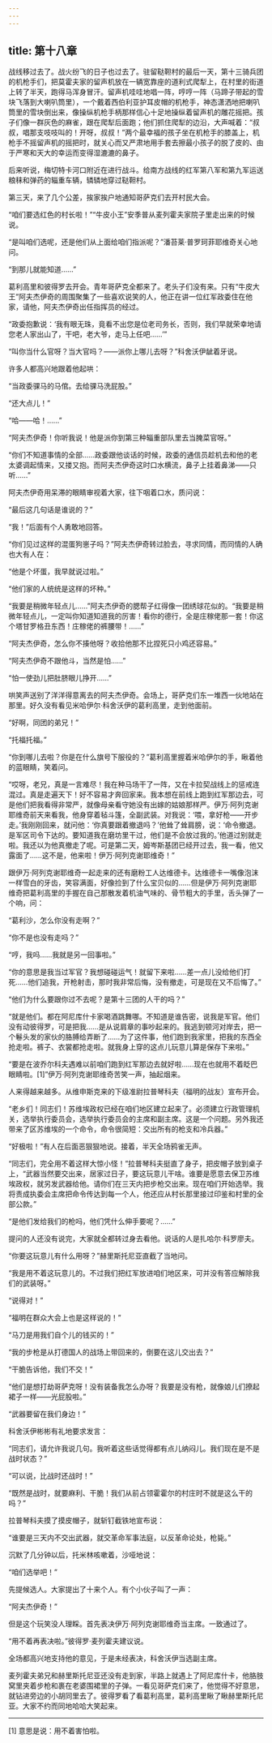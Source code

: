 ```yaml
---
---
---
```

title: 第十八章
---




战线移过去了。战火纷飞的日子也过去了。驻留鞑靼村的最后一天，第十三骑兵团的机枪手们，把莫霍夫家的留声机放在一辆宽靠座的道利式爬犁上，在村里的街道上转了半天，跑得马浑身冒汗。留声机哇哇地唱一阵，哼哼一阵（马蹄子带起的雪块飞落到大喇叭筒里），一个戴着西伯利亚护耳皮帽的机枪手，神态潇洒地把喇叭筒里的雪块倒出来，像操纵机枪手柄那样信心十足地操纵着留声机的雕花摇把。孩子们像一群灰色的麻雀，跟在爬犁后面跑；他们抓住爬犁的边沿，大声喊着：“叔叔，唱那支吱吱叫的！开呀，叔叔！”两个最幸福的孩子坐在机枪手的膝盖上，机枪手不摇留声机的摇把时，就关心而又严肃地用手套去擦最小孩子的脱了皮的、由于严寒和天大的幸运而变得湿漉漉的鼻子。

后来听说，梅切特卡河口附近在进行战斗。给南方战线的红军第八军和第九军运送粮秣和弹药的辎重车辆，辚辚地穿过鞑靼村。

第三天，来了几个公差，挨家挨户地通知哥萨克们去开村民大会。

“咱们要选红色的村长啦！”“牛皮小王”安季普从麦列霍夫家院子里走出来的时候说。

“是叫咱们选呢，还是他们从上面给咱们指派呢？”潘苔莱·普罗珂菲耶维奇关心地问。

“到那儿就能知道……”

葛利高里和彼得罗去开会。青年哥萨克全都来了。老头子们没有来。只有“牛皮大王”阿夫杰伊奇的周围聚集了一些喜欢说笑的人，他正在讲一位红军政委住在他家，请他，阿夫杰伊奇出任指挥员的经过。

“政委抱歉说：‘我有眼无珠，竟看不出您是位老司务长，否则，我们早就荣幸地请您老人家出山了，干吧，老大爷，走马上任吧……’”

“叫你当什么官呀？当大官吗？——派你上哪儿去呀？”科舍沃伊龇着牙说。

许多人都高兴地跟着他起哄：

“当政委骒马的马倌。去给骒马洗屁股。”

“还大点儿！”

“哈——哈！……”

“阿夫杰伊奇！你听我说！他是派你到第三种辎重部队里去当腌菜官呀。”

“你们不知道事情的全部……政委跟他谈话的时候，政委的通信员趁机去和他的老太婆调起情来，又搂又抱。而阿夫杰伊奇这时口水横流，鼻子上挂着鼻涕——只听……”

阿夫杰伊奇用呆滞的眼睛审视着大家，往下咽着口水，质问说：

“最后这几句话是谁说的？”

“我！”后面有个人勇敢地回答。

“你们见过这样的混蛋狗崽子吗？”阿夫杰伊奇转过脸去，寻求同情，而同情的人确也大有人在：

“他是个坏蛋，我早就说过啦。”

“他们家的人统统是这样的坏种。”

“我要是稍微年轻点儿……”阿夫杰伊奇的腮帮子红得像一团绣球花似的。“我要是稍微年轻点儿，一定叫你知道知道我的厉害！看你的德行，全是庄稼佬那一套！你这个塔甘罗格丑东西！庄稼佬的裤腰带！……”

“阿夫杰伊奇，怎么你不揍他呀？收拾他那不比捏死只小鸡还容易。”

“阿夫杰伊奇不跟他斗，当然是怕……”

“怕一使劲儿把肚脐眼儿挣开……”

哄笑声送别了洋洋得意离去的阿夫杰伊奇。会场上，哥萨克们东一堆西一伙地站在那里。好久没有看见米哈伊尔·科舍沃伊的葛利高里，走到他面前。

“好啊，同团的弟兄！”

“托福托福。”

“你到哪儿去啦？你是在什么旗号下服役的？”葛利高里握着米哈伊尔的手，瞅着他的蓝眼睛，笑着问。

“哎呀，老兄，真是一言难尽！我在种马场干了一阵，又在卡拉契战线上的惩戒连混过。真是走遍天下！好不容易才奔回家来。我本想在前线上跑到红军那边去，可是他们把我看得非常严，就像母亲看守她没有出嫁的姑娘那样严。伊万·阿列克谢耶维奇前天来看我，他身穿着毡斗篷，全副武装。对我说：‘喂，拿好枪——开步走。’我刚刚回来，就问他：‘你真要跟着撤退吗？’他耸了耸肩膀，说：‘命令撤退。是军区司令下达的。要知道我在磨坊里干过，他们是不会放过我的。’他道过别就走啦。我还以为他真撤走了呢。可是第二天，姆岑斯基团已经开过去，我一看，他又露面了……这不是，他来啦！伊万·阿列克谢耶维奇！”

跟伊万·阿列克谢耶维奇一起走来的还有磨粉工人达维德卡。达维德卡一嘴像泡沫一样雪白的牙齿，笑容满面，好像捡到了什么宝贝似的……但是伊万·阿列克谢耶维奇把葛利高里的手握在自己那散发着机油气味的、骨节粗大的手里，舌头弹了一个响，问：

“葛利沙，怎么你没有走啊？”

“你不是也没有走吗？”

“哼，我吗……我就是另一回事啦。”

“你的意思是我当过军官？我想碰碰运气！就留下来啦……差一点儿没给他们打死……他们追我，开枪射击，那时我非常后悔，没有撤走，可是现在又不后悔了。”

“他们为什么要跟你过不去呢？是第十三团的人干的吗？”

“就是他们。都在阿尼库什卡家喝酒跳舞哪。不知道是谁告密，说我是军官。他们没有动彼得罗，可是把我……是从说肩章的事吵起来的。我逃到顿河对岸去，把一个鬈头发的家伙的胳膊给弄断了……为了这件事，他们跑到我家里，把我的东西全抢走啦。裤子、衣裳都抢走啦。就我身上穿的这点儿玩意儿算是保存下来啦。”

“要是在波乔尔科夫遇难以前咱们跑到红军那边去就好啦……现在也就用不着眨巴眼睛啦。[1]”伊万·阿列克谢耶维奇苦笑一声，抽起烟来。

人来得越来越多。从维申斯克来的下级准尉拉普琴科夫（福明的战友）宣布开会。

“老乡们！同志们！苏维埃政权已经在咱们地区建立起来了。必须建立行政管理机关，选举执行委员会，选举执行委员会的主席和副主席。这是一个问题。另外我还带来了区苏维埃的一个命令，命令很简短：交出所有的枪支和冷兵器。”

“好极啦！”有人在后面恶狠狠地说。接着，半天全场鸦雀无声。

“同志们，完全用不着这样大惊小怪！”拉普琴科夫挺直了身子，把皮帽子放到桌子上，“武器当然要交出来，居家过日子，要这玩意儿干啥。谁要是愿意去保卫苏维埃政权，就另发武器给他。请你们在三天内把步枪交出来。现在咱们开始选举。我将责成执委会主席把命令传达到每一个人，他还应从村长那里接过印鉴和村里的全部公款。”

“是他们发给我们的枪吗，他们凭什么伸手要呢？……”

提问的人还没有说完，大家就全都转过身去看他。说话的人是扎哈尔·科罗廖夫。

“你要这玩意儿有什么用呀？”赫里斯托尼亚直截了当地问。

“我是用不着这玩意儿的。不过我们把红军放进咱们地区来，可并没有答应解除我们的武装呀。”

“说得对！”

“福明在群众大会上也是这样说的！”

“马刀是用我们自个儿的钱买的！”

“我的步枪是从打德国人的战场上带回来的，倒要在这儿交出去？”

“干脆告诉他，我们不交！”

“他们是想打劫哥萨克呀！没有装备我怎么办呀？我要是没有枪，就像娘儿们撩起裙子一样——光屁股啦。”

“武器要留在我们身边！”

科舍沃伊彬彬有礼地要求发言：

“同志们，请允许我说几句。我听着这些话觉得都有点儿纳闷儿。我们现在是不是战时状态？”

“可以说，比战时还战时！”

“既然是战时，就要麻利、干脆！我们从前占领霍霍尔的村庄时不就是这么干的吗？”

拉普琴科夫摸了摸皮帽子，就斩钉截铁地宣布说：

“谁要是三天内不交出武器，就交革命军事法庭，以反革命论处，枪毙。”

沉默了几分钟以后，托米林咳嗽着，沙哑地说：

“咱们选举吧！”

先提候选人。大家提出了十来个人。有个小伙子叫了一声：

“阿夫杰伊奇！”

但是这个玩笑没人理睬。首先表决伊万·阿列克谢耶维奇当主席。一致通过了。

“用不着再表决啦。”彼得罗·麦列霍夫建议说。

全场都高兴地支持他的意见，于是未经表决，科舍沃伊当选副主席。

麦列霍夫弟兄和赫里斯托尼亚还没有走到家，半路上就遇上了阿尼库什卡，他胳肢窝里夹着步枪和裹在老婆围裙里的子弹。一看见哥萨克们来了，他觉得不好意思，就钻进旁边的小胡同里去了。彼得罗看了看葛利高里，葛利高里瞅了瞅赫里斯托尼亚。大家不约而同地哈哈大笑起来。



* * *



[1] 意思是说：用不着害怕啦。